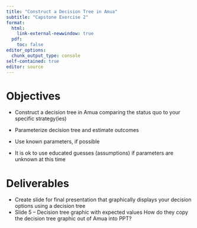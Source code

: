 ```yaml
---
title: "Construct a Decision Tree in Amua"
subtitle: "Capstone Exercise 2"
format: 
  html:
    link-external-newwindow: true
  pdf:
    toc: false
editor_options: 
  chunk_output_type: console
self-contained: true
editor: source
---
```


# Objectives
-	Construct a decision tree in Amua comparing the status quo to your specific strategy(ies)

-	Parameterize decision tree and estimate outcomes
  -	Use known parameters, if possible
  -	It is ok to use educated guesses (assumptions) if parameters are unknown at this time

# Deliverables
-	Create slide for final presentation that graphically displays your decision options using a decision tree
  -	Slide 5 – Decision tree graphic with expected values
How do they copy the decision tree graphic out of Amua into PPT?
